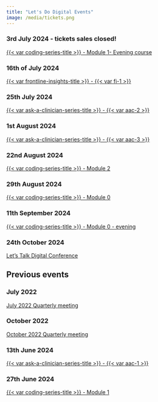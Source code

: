 ```yaml
---
title: "Let's Do Digital Events"
image: /media/tickets.png
---
```


### 3rd July 2024 - tickets sales closed!

[{{< var coding-series-title >}} - Module 1- Evening course](programming-in-healthcare-module-1-July-2024.qmd)


### 16th of July 2024

[{{< var frontline-insights-title >}} - {{< var fi-1 >}}](frontline-insights/1.qmd)


### 25th July 2024

[{{< var ask-a-clinician-series-title >}} - {{< var aac-2 >}}](ask-a-clinician/2.qmd)


### 1st August 2024

[{{< var ask-a-clinician-series-title >}} - {{< var aac-3 >}}](ask-a-clinician-3.qmd)


### 22nd August 2024

[{{< var coding-series-title >}} - Module 2](programming-in-healthcare/module-2-22-08-24.qmd)


### 29th August 2024

[{{< var coding-series-title >}} - Module 0](programming-in-healthcare/module-0-29-08-24.qmd)

### 11th September 2024

[{{< var coding-series-title >}} - Module 0 - evening](programming-in-healthcare/module-0-11-09-24.qmd)

### 24th October 2024

[Let's Talk Digital Conference](/conferences/2024/index.qmd)


## Previous events

### July 2022

[July 2022 Quarterly meeting](https://www.youtube.com/watch?v=x6-jPJxEqp8&list=PLv5yR6DkBB8rWE4m482wj5rqMK2k9NtyH)


### October 2022

[October 2022 Quarterly meeting](https://www.youtube.com/watch?v=Ke-UhqCRRlU&list=PLv5yR6DkBB8rWE4m482wj5rqMK2k9NtyH)


### 13th June 2024

[{{< var ask-a-clinician-series-title >}} - {{< var aac-1 >}}](ask-a-clinician-1.qmd)


### 27th June 2024

[{{< var coding-series-title >}} - Module 1](programming-in-healthcare-module-1-June-2024.qmd)